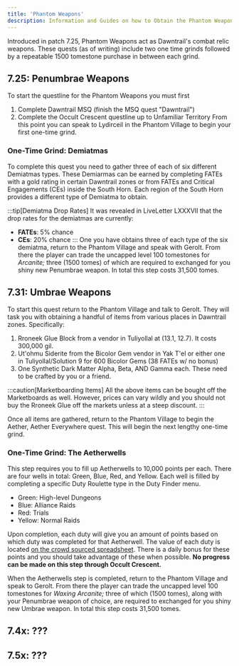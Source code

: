 ```yaml
---
title: 'Phantom Weapons'
description: Information and Guides on how to Obtain the Phantom Weapons from Occult Crescent.
---
```




<link
  rel="stylesheet"
  media="(prefers-color-scheme:dark)"
  href="https://cdn.jsdelivr.net/npm/@shoelace-style/shoelace@2.15.1/cdn/themes/dark.css"
  onload="document.documentElement.classList.add('sl-theme-dark');"
/>
<script type="module" src="https://cdn.jsdelivr.net/npm/@shoelace-style/shoelace@2.15.1/cdn/shoelace-autoloader.js"></script>

Introduced in patch 7.25, Phantom Weapons act as Dawntrail's combat relic weapons. These quests (as of writing) include two one time grinds followed by a repeatable
1500 tomestone purchase in between each grind.

## 7.25: Penumbrae Weapons
To start the questline for the Phantom Weapons you must first
1. Complete Dawntrail MSQ (finish the MSQ quest "Dawntrail")
2. Complete the Occult Crescent questline up to Unfamiliar Territory
From this point you can speak to Lydirceil in the Phantom Village to begin your first one-time grind.
### One-Time Grind: Demiatmas
To complete this quest you need to gather three of each of six different Demiatmas types. These Demiarmas can be earned by completing FATEs with a gold rating in certain Dawntrail zones
or from FATEs and Critical Engagements (CEs) inside the South Horn. Each region of the South Horn provides a different type of Demiatma to obtain.

:::tip[Demiatma Drop Rates]
It was revealed in LiveLetter LXXXVII that the drop rates for the demiatmas are currently:
- **FATEs**: 5% chance
- **CEs**: 20% chance
:::
One you have obtains three of each type of the six demiatma, return to the Phantom Village and speak with Gerolt. From there the player can trade the uncapped level 100 tomestones
for *Arcanite;* three (1500 tomes) of which are required to exchanged for you shiny new Penumbrae weapon. In total this step costs 31,500 tomes.

## 7.31: Umbrae Weapons
To start this quest return to the Phantom Village and talk to Gerolt. They will task you with obtaining a handful of items from various places in Dawntrail zones. Specifically:
1. Rroneek Glue Block from a vendor in Tuliyollal at (13.1, 12.7). It costs 300,000 gil.
2. Ut'ohmu Siderite from the Bicolor Gem vendor in Yak T'el or either one in Tuliyollal/Solution 9 for 600 Bicolor Gems (38 FATEs w/ no bonus)
3. One Synthetic Dark Matter Alpha, Beta, AND Gamma each. These need to be crafted by you or a friend.

:::caution[Marketboarding Items]
All the above items can be bought off the Marketboards as well. However, prices can vary wildly and you should not buy the Rroneek Glue off the markets unless at a steep discount.
:::

Once all items are gathered, return to the Phantom Village to begin the Aether, Aether Everywhere quest. This will begin the next lengthy one-time grind.

### One-Time Grind: The Aetherwells
This step requires you to fill up Aetherwells to 10,000 points per each. There are four wells in total: Green, Blue, Red, and Yellow. Each well is filled by completing a specific Duty Roulette type in the Duty Finder menu. 
- Green: High-level Dungeons
- Blue: Alliance Raids
- Red: Trials
- Yellow: Normal Raids

Upon completion, each duty will give you an amount of points based on which duty was completed for that Aetherwell. The value of each duty is located 
<a href="https://docs.google.com/spreadsheets/d/1hkToJbehui0hwPJRin08xuveLCnG7SmYaiCQIZcQDvg/edit?usp=sharing" target="_blank">on the crowd sourced spreadsheet</a>. There is a daily bonus for 
these points and you should take advantage of these when possible. **No progress can be made on this step through Occult Crescent.**

When the Aetherwells step is completed, return to the Phantom Village and speak to Gerolt. From there the player can trade the uncapped level 100 tomestones
for *Waxing Arcanite;* three of which (1500 tomes), along with your Penumbrae weapon of choice, are required to exchanged for you shiny new Umbrae weapon. In total this step costs 31,500 tomes.

## 7.4x: ???
## 7.5x: ???